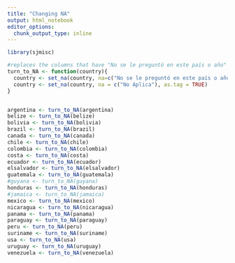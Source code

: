 ```yaml
---
title: "Changing NA"
output: html_notebook
editor_options: 
  chunk_output_type: inline
---
```


```r
library(sjmisc)

#replaces the columns that have "No se le preguntó en este país o año" with NA
turn_to_NA <- function(country){
  country <- set_na(country, na=c("No se le preguntó en este país o año", "Not asked in this country or year"), as.tag = TRUE)
  country <- set_na(country, na = c("No Aplica"), as.tag = TRUE)
}


argentina <- turn_to_NA(argentina)
belize <- turn_to_NA(belize)
bolivia <- turn_to_NA(bolivia)
brazil <- turn_to_NA(brazil)
canada <- turn_to_NA(canada)
chile <- turn_to_NA(chile)
colombia <- turn_to_NA(colombia)
costa <- turn_to_NA(costa)
ecuador <- turn_to_NA(ecuador)
elsalvador <- turn_to_NA(elsalvador)
guatemala <- turn_to_NA(guatemala)
#guyana <- turn_to_NA(guyana)
honduras <- turn_to_NA(honduras)
#jamaica <- turn_to_NA(jamaica)
mexico <- turn_to_NA(mexico)
nicaragua <- turn_to_NA(nicaragua)
panama <- turn_to_NA(panama)
paraguay <- turn_to_NA(paraguay)
peru <- turn_to_NA(peru)
suriname <- turn_to_NA(suriname)
usa <- turn_to_NA(usa)
uruguay <- turn_to_NA(uruguay)
venezuela <- turn_to_NA(venezuela)
```

